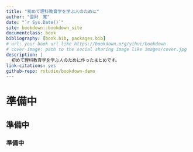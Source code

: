 ```yaml
--- 
title: "初めて理科教育学を学ぶ人のために"
author: "雲財　寛"
date: "`r Sys.Date()`"
site: bookdown::bookdown_site
documentclass: book
bibliography: [book.bib, packages.bib]
# url: your book url like https://bookdown.org/yihui/bookdown
# cover-image: path to the social sharing image like images/cover.jpg
description: |
  初めて理科教育学を学ぶ人のために作ったまとめです。
link-citations: yes
github-repo: rstudio/bookdown-demo
---
```


# 準備中


## 準備中


### 準備中